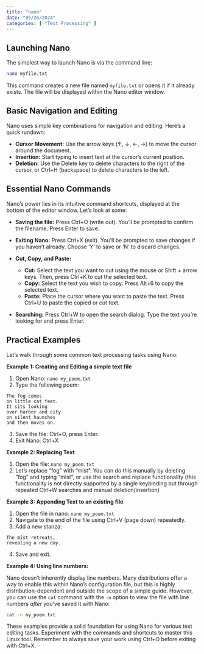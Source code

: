 ```yaml
---
title: "nano"
date: "05/26/2024"
categories: [ "Text Processing" ]
---
```

## Launching Nano

The simplest way to launch Nano is via the command line:

```bash
nano myfile.txt
```

This command creates a new file named `myfile.txt` or opens it if it already exists.  The file will be displayed within the Nano editor window.


## Basic Navigation and Editing

Nano uses simple key combinations for navigation and editing.  Here's a quick rundown:

* **Cursor Movement:** Use the arrow keys (↑, ↓, ←, →) to move the cursor around the document.
* **Insertion:** Start typing to insert text at the cursor's current position.
* **Deletion:** Use the Delete key to delete characters to the right of the cursor, or Ctrl+H (backspace) to delete characters to the left.


## Essential Nano Commands


Nano's power lies in its intuitive command shortcuts, displayed at the bottom of the editor window. Let's look at some:

* **Saving the file:**  Press Ctrl+O (write out).  You'll be prompted to confirm the filename.  Press Enter to save.

* **Exiting Nano:** Press Ctrl+X (exit). You'll be prompted to save changes if you haven't already. Choose 'Y' to save or 'N' to discard changes.

* **Cut, Copy, and Paste:**

    * **Cut:** Select the text you want to cut using the mouse or Shift + arrow keys. Then, press Ctrl+K to cut the selected text.
    * **Copy:** Select the text you wish to copy. Press Alt+6 to copy the selected text.
    * **Paste:** Place the cursor where you want to paste the text. Press Ctrl+U to paste the copied or cut text.


* **Searching:** Press Ctrl+W to open the search dialog. Type the text you're looking for and press Enter.


## Practical Examples

Let's walk through some common text processing tasks using Nano:

**Example 1: Creating and Editing a simple text file**

1. Open Nano: `nano my_poem.txt`
2. Type the following poem:
```
The fog comes
on little cat feet.
It sits looking
over harbor and city
on silent haunches
and then moves on.
```
3. Save the file: Ctrl+O, press Enter.
4. Exit Nano: Ctrl+X


**Example 2:  Replacing Text**

1. Open the file: `nano my_poem.txt`
2. Let's replace "fog" with "mist".  You can do this manually by deleting "fog" and typing "mist", or use the search and replace functionality (this functionality is not directly supported by a single keybinding but through repeated Ctrl+W searches and manual deletion/insertion)


**Example 3: Appending Text to an existing file**

1. Open the file in nano: `nano my_poem.txt`
2. Navigate to the end of the file using Ctrl+V (page down) repeatedly.
3. Add a new stanza:
```
The mist retreats,
revealing a new day.
```
4. Save and exit.


**Example 4: Using line numbers:**

Nano doesn't inherently display line numbers. Many distributions offer a way to enable this within Nano's configuration file, but this is highly distribution-dependent and outside the scope of a simple guide.  However, you can use the `cat` command with the `-n` option to view the file with line numbers *after* you've saved it with Nano:

```bash
cat -n my_poem.txt
```


These examples provide a solid foundation for using Nano for various text editing tasks. Experiment with the commands and shortcuts to master this Linux tool. Remember to always save your work using Ctrl+O before exiting with Ctrl+X.

